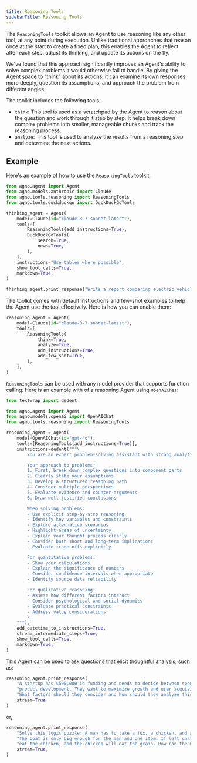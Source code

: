 ```yaml
---
title: Reasoning Tools
sidebarTitle: Reasoning Tools
---
```


The `ReasoningTools` toolkit allows an Agent to use reasoning like any other tool, at any point during execution. Unlike traditional approaches that reason once at the start to create a fixed plan, this enables the Agent to reflect after each step, adjust its thinking, and update its actions on the fly.

We've found that this approach significantly improves an Agent's ability to solve complex problems it would otherwise fail to handle. By giving the Agent space to "think" about its actions, it can examine its own responses more deeply, question its assumptions, and approach the problem from different angles.

The toolkit includes the following tools:

- `think`: This tool is used as a scratchpad by the Agent to reason about the question and work through it step by step. It helps break down complex problems into smaller, manageable chunks and track the reasoning process.
- `analyze`: This tool is used to analyze the results from a reasoning step and determine the next actions.

## Example

Here's an example of how to use the `ReasoningTools` toolkit:

```python
from agno.agent import Agent
from agno.models.anthropic import Claude
from agno.tools.reasoning import ReasoningTools
from agno.tools.duckduckgo import DuckDuckGoTools

thinking_agent = Agent(
    model=Claude(id="claude-3-7-sonnet-latest"),
    tools=[
        ReasoningTools(add_instructions=True),
        DuckDuckGoTools(
            search=True,
            news=True,
        ),
    ],
    instructions="Use tables where possible",
    show_tool_calls=True,
    markdown=True,
)

thinking_agent.print_response("Write a report comparing electric vehicles to renewable energy trends", stream=True)
```

The toolkit comes with default instructions and few-shot examples to help the Agent use the tool effectively. Here is how you can enable them:

```python
reasoning_agent = Agent(
    model=Claude(id="claude-3-7-sonnet-latest"),
    tools=[
        ReasoningTools(
            think=True,
            analyze=True,
            add_instructions=True,
            add_few_shot=True,
        ),
    ],
)
```

`ReasoningTools` can be used with any model provider that supports function calling. Here is an example with of a reasoning Agent using `OpenAIChat`:

```python
from textwrap import dedent

from agno.agent import Agent
from agno.models.openai import OpenAIChat
from agno.tools.reasoning import ReasoningTools

reasoning_agent = Agent(
    model=OpenAIChat(id="gpt-4o"),
    tools=[ReasoningTools(add_instructions=True)],
    instructions=dedent("""\
        You are an expert problem-solving assistant with strong analytical skills! 🧠

        Your approach to problems:
        1. First, break down complex questions into component parts
        2. Clearly state your assumptions
        3. Develop a structured reasoning path
        4. Consider multiple perspectives
        5. Evaluate evidence and counter-arguments
        6. Draw well-justified conclusions

        When solving problems:
        - Use explicit step-by-step reasoning
        - Identify key variables and constraints
        - Explore alternative scenarios
        - Highlight areas of uncertainty
        - Explain your thought process clearly
        - Consider both short and long-term implications
        - Evaluate trade-offs explicitly

        For quantitative problems:
        - Show your calculations
        - Explain the significance of numbers
        - Consider confidence intervals when appropriate
        - Identify source data reliability

        For qualitative reasoning:
        - Assess how different factors interact
        - Consider psychological and social dynamics
        - Evaluate practical constraints
        - Address value considerations
        \
    """),
    add_datetime_to_instructions=True,
    stream_intermediate_steps=True,
    show_tool_calls=True,
    markdown=True,
)
```

This Agent can be used to ask questions that elicit thoughtful analysis, such as:

```python
reasoning_agent.print_response(
    "A startup has $500,000 in funding and needs to decide between spending it on marketing or "
    "product development. They want to maximize growth and user acquisition within 12 months. "
    "What factors should they consider and how should they analyze this decision?",
    stream=True
)
```

or,

```python
reasoning_agent.print_response(
    "Solve this logic puzzle: A man has to take a fox, a chicken, and a sack of grain across a river. "
    "The boat is only big enough for the man and one item. If left unattended together, the fox will "
    "eat the chicken, and the chicken will eat the grain. How can the man get everything across safely?",
    stream=True,
)
```
